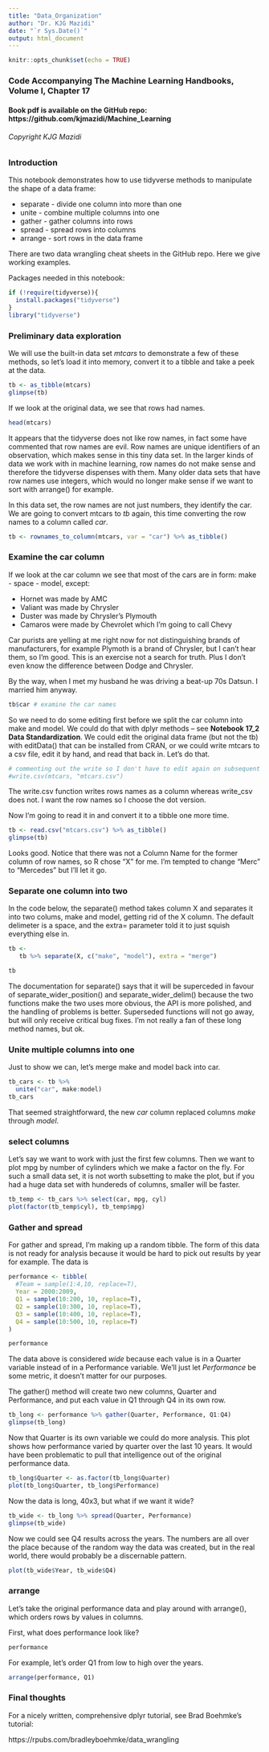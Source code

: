 ```yaml
---
title: "Data_Organization"
author: "Dr. KJG Mazidi"
date: "`r Sys.Date()`"
output: html_document
---
```


```r
knitr::opts_chunk$set(echo = TRUE)
```

### Code Accompanying **The Machine Learning Handbooks**, Volume I, Chapter 17
#### Book pdf is available on the GitHub repo: https://github.com/kjmazidi/Machine_Learning
###### Copyright KJG Mazidi
### Introduction

This notebook demonstrates how to use tidyverse methods to manipulate the shape of a data frame:

* separate - divide one column into more than one
* unite - combine multiple columns into one
* gather - gather columns into rows
* spread - spread rows into columns
* arrange - sort rows in the data frame

There are two data wrangling cheat sheets in the GitHub repo.  Here we give working examples. 

Packages needed in this notebook:

```r
if (!require(tidyverse)){
  install.packages("tidyverse")
}
library("tidyverse")
```


### Preliminary data exploration

We will use the built-in data set *mtcars* to demonstrate a few of these methods, so let's load it into memory, convert it to a tibble and take a peek at the data. 



```r
tb <- as_tibble(mtcars)
glimpse(tb)
```

If we look at the original data, we see that rows had names. 

```r
head(mtcars)
```
It appears that the tidyverse does not like row names, in fact some have commented that row names are evil. Row names are unique identifiers of an observation, which makes sense in this tiny data set. In the larger kinds of data we work with in machine learning, row names do not make sense and therefore the tidyverse dispenses with them. Many older data sets that have row names use integers, which would no longer make sense if we want to sort with arrange() for example. 

In this data set, the row names are not just numbers, they identify the car. We are going to convert mtcars to *tb* again, this time converting the row names to a column called *car*.


```r
tb <- rownames_to_column(mtcars, var = "car") %>% as_tibble()
```


### Examine the car column

If we look at the car column we see that most of the cars are in form: make - space - model, except:

* Hornet was made by AMC
* Valiant was made by Chrysler
* Duster was made by Chrysler's Plymouth
* Camaros were made by Chevrolet which I'm going to call Chevy


Car purists are yelling at me right now for not distinguishing brands of manufacturers, for example Plymoth is a brand of Chrysler, but I can't hear them, so I'm good. This is an exercise not a search for truth. Plus I don't even know the difference between Dodge and Chrysler. 

By the way, when I met my husband he was driving a beat-up 70s Datsun. I married him anyway. 

```r
tb$car # examine the car names
```

So we need to do some editing first before we split the car column into make and model. We could do that with dplyr methods -- see **Notebook 17_2 Data Standardization**. We could edit the original data frame (but not the tb) with editData() that can be installed from CRAN, or we could write mtcars to a csv file, edit it by hand, and read that back in. Let's do that. 


```r
# commenting out the write so I don't have to edit again on subsequent notebook runs
#write.csv(mtcars, "mtcars.csv")
```

The write.csv function writes rows names as a column whereas write_csv does not. I want the row names so I choose the dot version. 

Now I'm going to read it in and convert it to a tibble one more time. 

```r
tb <- read.csv("mtcars.csv") %>% as_tibble()
glimpse(tb)
```

Looks good. Notice that there was not a Column Name for the former column of row names, so R chose "X" for me. I'm tempted to change "Merc" to "Mercedes" but I'll let it go. 

### Separate one column into two

In the code below, the separate() method takes column X and separates it into two colums, make and model, getting rid of the X column. The default delimeter is a space, and the extra= parameter told it to just squish everything else in. 

```r
tb <- 
   tb %>% separate(X, c("make", "model"), extra = "merge")

tb
```
The documentation for separate() says that it will be superceded in favour of separate_wider_position() and separate_wider_delim() because the two functions make the two uses more obvious, the API is more polished, and the handling of problems is better. Superseded functions will not go away, but will only receive critical bug fixes. I'm not really a fan of these long method names, but ok. 

### Unite multiple columns into one

Just to show we can, let's merge make and model back into car. 

```r
tb_cars <- tb %>%
  unite("car", make:model)
tb_cars
```

That seemed straightforward, the new *car* column replaced columns *make* through *model*. 

### select columns

Let's say we want to work with just the first few columns. Then we want to plot mpg by number of cylinders which we make a factor on the fly. For such a small data set, it is not worth subsetting to make the plot, but if you had a huge data set with hundereds of columns, smaller will be faster.

```r
tb_temp <- tb_cars %>% select(car, mpg, cyl)
plot(factor(tb_temp$cyl), tb_temp$mpg)
```


### Gather and spread

For gather and spread, I'm making up a random tibble. The form of this data is not ready for analysis because it would be hard to pick out results by year for example. The data is 


```r
performance <- tibble(
  #Team = sample(1:4,10, replace=T),
  Year = 2000:2009,
  Q1 = sample(10:200, 10, replace=T),
  Q2 = sample(10:300, 10, replace=T),
  Q3 = sample(10:400, 10, replace=T),
  Q4 = sample(10:500, 10, replace=T)
)

performance
```

The data above is considered *wide* because each value is in a Quarter variable instead of in a Performance variable. We'll just let *Performance* be some metric, it doesn't matter for our purposes. 

The gather() method will create two new columns, Quarter and Performance, and put each value in Q1 through Q4 in its own row.  

```r
tb_long <- performance %>% gather(Quarter, Performance, Q1:Q4)
glimpse(tb_long)
```
Now that Quarter is its own variable we could do more analysis. This plot shows how performance varied by quarter over the last 10 years. It would have been problematic to pull that intelligence out of the original performance data. 

```r
tb_long$Quarter <- as.factor(tb_long$Quarter)
plot(tb_long$Quarter, tb_long$Performance)
```


Now the data is long, 40x3, but what if we want it wide?

```r
tb_wide <- tb_long %>% spread(Quarter, Performance)
glimpse(tb_wide)
```
Now we could see Q4 results across the years. The numbers are all over the place because of the random way the data was created, but in the real world, there would probably be a discernable pattern. 


```r
plot(tb_wide$Year, tb_wide$Q4)
```


### arrange

Let's take the original performance data and play around with arrange(), which orders rows by values in columns.

First, what does performance look like?

```r
performance
```
For example, let's order Q1 from low to high over the years. 

```r
arrange(performance, Q1)
```



### Final thoughts

For a nicely written, comprehensive dplyr tutorial, see Brad Boehmke's tutorial:

https://rpubs.com/bradleyboehmke/data_wrangling


